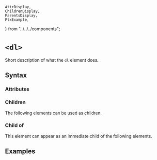     AttrDisplay,
    ChildrenDisplay,
    ParentsDisplay,
    PtxExample,
} from "../../../components";

# `<dl>`

Short description of what the `dl` element does.

## Syntax

### Attributes

<AttrDisplay name="dl" />

### Children

The following elements can be used as children.

<ChildrenDisplay name="dl" />

### Child of

This element can appear as an immediate child of the following elements.

<ParentsDisplay name="dl" />

## Examples

    